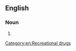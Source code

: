 {{also|crackhead}}
==English==

===Noun===
{{en-noun}}

# {{alternative spelling of|en|crackhead}}

[[Category:en:Recreational drugs]]